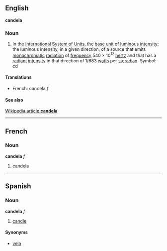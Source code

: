 ==English==
'''candela'''

===Noun===

#In the [[International System of Units]], the [[base unit]] of [[luminous intensity]]; the luminous intensity, in a given direction, of a source that emits [[monochromatic]] [[radiation]] of [[frequency]] 540 &times; 10<sup>12</sup> [[hertz]] and that has a [[radiant]] [[intensity]] in that direction of 1/683 [[watt]]s per [[steradian]].  Symbol: cd

====Translations====

*French: candela ''f''

====See also====
[[en:candela|Wikipedia article '''candela''']]

----

==French==
===Noun===
'''candela''' ''f''

#candela

----

==Spanish==
===Noun===
'''candela''' ''f''

# [[candle]]

====Synonyms====
*[[vela]]